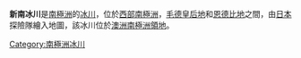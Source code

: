 {{coord|67|55|S|44|38|E|type:glacier_region:AQ|display=title}}

'''新南冰川'''是[[南極洲|南極洲]]的[[冰川|冰川]]，位於[[西部南極洲|西部南極洲]]，[[毛德皇后地|毛德皇后地]]和[[恩德比地|恩德比地]]之間，由[[日本|日本]]探險隊繪入地圖，該冰川位於[[澳洲南極洲領地|澳洲南極洲領地]]。

{{Antarctica-geo-stub}}
[[Category:南極洲冰川|Category:南極洲冰川]]